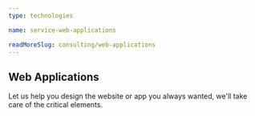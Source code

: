 ```yaml
---
type: technologies

name: service-web-applications

readMoreSlug: consulting/web-applications
---
```


## Web Applications

Let us help you design the website or app you always wanted, we'll take care of the critical elements.
